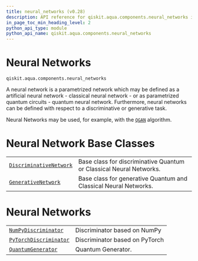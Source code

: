 ```yaml
---
title: neural_networks (v0.28)
description: API reference for qiskit.aqua.components.neural_networks in qiskit v0.28
in_page_toc_min_heading_level: 2
python_api_type: module
python_api_name: qiskit.aqua.components.neural_networks
---
```


<span id="module-qiskit.aqua.components.neural_networks" />

<span id="qiskit-aqua-components-neural-networks" />

<span id="neural-networks-qiskit-aqua-components-neural-networks" />

# Neural Networks

`qiskit.aqua.components.neural_networks`

A neural network is a parametrized network which may be defined as a artificial neural network - classical neural network - or as parametrized quantum circuits - quantum neural network. Furthermore, neural networks can be defined with respect to a discriminative or generative task.

Neural Networks may be used, for example, with the [`QGAN`](qiskit.aqua.algorithms.QGAN "qiskit.aqua.algorithms.QGAN") algorithm.

# Neural Network Base Classes

|                                                                                                                                                        |                                                                     |
| ------------------------------------------------------------------------------------------------------------------------------------------------------ | ------------------------------------------------------------------- |
| [`DiscriminativeNetwork`](qiskit.aqua.components.neural_networks.DiscriminativeNetwork "qiskit.aqua.components.neural_networks.DiscriminativeNetwork") | Base class for discriminative Quantum or Classical Neural Networks. |
| [`GenerativeNetwork`](qiskit.aqua.components.neural_networks.GenerativeNetwork "qiskit.aqua.components.neural_networks.GenerativeNetwork")             | Base class for generative Quantum and Classical Neural Networks.    |

# Neural Networks

|                                                                                                                                                     |                                |
| --------------------------------------------------------------------------------------------------------------------------------------------------- | ------------------------------ |
| [`NumPyDiscriminator`](qiskit.aqua.components.neural_networks.NumPyDiscriminator "qiskit.aqua.components.neural_networks.NumPyDiscriminator")       | Discriminator based on NumPy   |
| [`PyTorchDiscriminator`](qiskit.aqua.components.neural_networks.PyTorchDiscriminator "qiskit.aqua.components.neural_networks.PyTorchDiscriminator") | Discriminator based on PyTorch |
| [`QuantumGenerator`](qiskit.aqua.components.neural_networks.QuantumGenerator "qiskit.aqua.components.neural_networks.QuantumGenerator")             | Quantum Generator.             |

